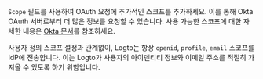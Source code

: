 `Scope` 필드를 사용하여 OAuth 요청에 추가적인 스코프를 추가하세요. 이를 통해 Okta OAuth 서버로부터 더 많은 정보를 요청할 수 있습니다. 사용 가능한 스코프에 대한 자세한 내용은 [Okta 문서](https://developer.okta.com/docs/reference/api/oidc/#scopes)를 참조하세요.

사용자 정의 스코프 설정과 관계없이, Logto는 항상 `openid`, `profile`, `email` 스코프를 IdP에 전송합니다. 이는 Logto가 사용자의 아이덴티티 정보와 이메일 주소를 적절히 가져올 수 있도록 하기 위함입니다.
